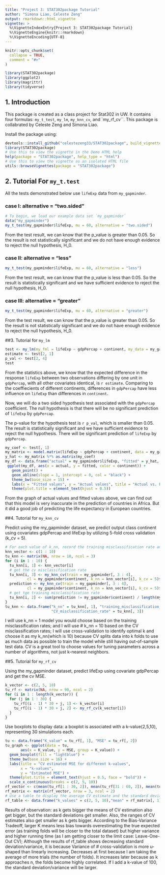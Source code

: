 ```yaml
---
title: "Project 3: STAT302package Tutorial"
author: "Simona Liao, Celeste Zeng"
output: rmarkdown::html_vignette
vignette: >
  %\VignetteIndexEntry{Project 3: STAT302package Tutorial}
  %\VignetteEngine{knitr::rmarkdown}
  %\VignetteEncoding{UTF-8}
---
```


```r
knitr::opts_chunk$set(
  collapse = TRUE,
  comment = "#>"
)
```

```r
library(STAT302package)
library(ggplot2)
library(magrittr)
library(tidyverse)
```
## 1. Introduction

This package is created as a class project for Stat302 in UW. It contains four formulas: `my_t_test`, `my_lm`, `my_knn_cv`, and `my_rf_cv``.
This package is collabrated by Celeste Zeng and Simona Liao.

Install the package using:
```r
devtools::install_github("celestezeng33/STAT302package", build_vignette = TRUE, build_opts = c())
library(STAT302package)
# Use this to view the vignette in the Demo HTML help
help(package = "STAT302package", help_type = "html")
# Use this to view the vignette as an isolated HTML file
utils::browseVignettes(package = "STAT302package")
```

## 2. Tutorial For `my_t.test`
All the tests demonstrated below use `lifeExp` data from `my_gapminder`.

### case I: alternative = "two.sided"
  \begin{align}
  H_0: \mu &= 60,\\
  H_a: \mu &\neq 60.
  \end{align}
```r
# To begin, we load our example data set `my_gapminder`
data("my_gapminder")
my_t_test(my_gapminder$lifeExp, mu = 60, alternative = "two.sided")
```
From the test result, we can know that the p_value is greater than 0.05. So the result is not statistically significant and we do not have enough evidence to reject the null hypothesis, H_0.

### case II: alternative = "less"
  \begin{align}
  H_0: \mu &= 60,\\
  H_a: \mu &< 60.
  \end{align}
```r
my_t_test(my_gapminder$lifeExp, mu = 60, alternative = "less")
```
From the test result, we can know that the p_value is less than 0.05. So the result is statistically significant and we have sufficient evidence to reject the null hypothesis, H_0.

### case III: alternative = "greater"
  \begin{align}
  H_0: \mu &= 60,\\
  H_a: \mu &> 60.
  \end{align}
```r
my_t_test(my_gapminder$lifeExp, mu = 60, alternative = "greater")
```
From the test result, we can know that the p_value is greater than 0.05. So the result is not statistically significant and we do not have enough evidence to reject the null hypothesis, H_0.

##3. Tutorial for `my_lm`
```r
test <- my_lm(my_fml = lifeExp ~ gdpPercap + continent, my_data = my_gapminder)
estimate <- test[2, 1]
p_val <- test[2, 4]
test
```
From the statistics above, we know that the expected difference in the response `lifeExp` between two observations differing by one unit in `gdpPercap`, with all other covariates identical, is `r estimate`. Comparing to the coeffiecients of different continents, differences in `gdpPercap` have less influence on `lifeExp` than differences in `continent`.

Now, we will do a two sided hypothesis test associated with the `gdpPercap` coefficient. The null hypothesis is that there will be no significant prediction of `lifeExp` by `gdpPercap`.

  \begin{align}
  H_0: \beta &= 0,\\
  H_a: \beta &\neq 0.
  \end{align}

The p-value for the hypothesis test is `r p_val`, which is smaller than 0.05. The result is statistically significant and we have sufficient evidence to reject the null hypothesis. There will be significant prediction of `lifeExp` by `gdpPercap`.
  
```r
my_coef <- test[, 1]
my_matrix <- model.matrix(lifeExp ~ gdpPercap + continent, data = my_gapminder)
y_hat <- my_matrix %*% as.matrix(my_coef)
my_df <- data.frame("actual" = my_gapminder$lifeExp, "fitted" = y_hat, "continent" = my_gapminder$continent)
 ggplot(my_df, aes(x = actual, y = fitted, color = continent)) +
   geom_point() +
   geom_abline(slope = 1, intercept = 0, col = "black") + 
   theme_bw(base_size = 15) +
   labs(x = "Fitted values", y = "Actual values", title = "Actual vs. Fitted") + 
   theme(plot.title = element_text(hjust = 0.5))
```

From the graph of actual values and fitted values above, we can find out that this model is very inaccurate in the prediction of countries in Africa. But it did a good job of predicting the life expectancy in European countries.

##4. Tutorial for `my_knn_cv` 

Predict using the my_gapminder dataset, we predict output class continent using covariates gdpPercap and lifeExp by utilizing 5-fold cross validation (k_cv = 5).
```r
# For each value of k_nn, record the training misclassification rate and the CV misclassification rate
knn_vector <- c(1 : 10)
tu_knn <- matrix(NA, nrow = 10, ncol = 3)
for (i in 1 : 10) {
  tu_knn[i, 1] <- knn_vector[i]
  # get the cv misclassification rate
  tu_knn[i, 3] <- my_knn_cv(train = my_gapminder[, 3 : 4], 
          cl = my_gapminder$continent, k_nn = knn_vector[i], k_cv = 5)$cv_err
  prediction <- my_knn_cv(train = my_gapminder[, 3 : 4], 
          cl = my_gapminder$continent, k_nn = knn_vector[i], k_cv = 5)$class
  # get tge training misclassification rate
  tu_knn[i, 2] <- sum(prediction != my_gapminder$continent) / length(my_gapminder$continent)
}
tu_knn <- data.frame("k_nn" = tu_knn[, 1], "training_misclassification_rate" = tu_knn[, 2], 
                     "CV_misclassification_rate" = tu_knn[, 3])
```
I will use k_nn = 1 model you would choose based on the training misclassification rates; and I will use # k_nn = 10 based on the CV misclassification rates; 
I will use cross-validation to identify optimal k and 
choose it as my k_nn(which is 10) because CV splits data into 
k folds to use as much data as possible to train the model while still having out-of-sample test data. 
CV is a great tool to choose values for tuning parameters across a number of algorithms, not just 
k-nearest neighbors.

##5. Tutorial for `my_rf_cv`

Using the my_gapminder dataset, predict lifeExp using covariate gdpPercap and get the cv MSE.
```r
k_vector <- c(2, 5, 10)
tu_rf <- matrix(NA, nrow = 90, ncol = 2)
for (i in 1 : length(k_vector)) {
  for (j in 1 : 30) {
    tu_rf[(i - 1) * 30 + j, 1] <- k_vector[i]
    tu_rf[(i - 1) * 30 + j, 2] <- my_rf_cv(k_vector[i])
  }
}
```

Use boxplots to display data: a boxplot is associated with a k-value(2,5,10),
representing 30 simulations each.
```r
tu <- data.frame("K_value" = tu_rf[, 1], "MSE" = tu_rf[, 2])
tu_graph <- ggplot(data = tu,
       aes(x = K_value, y = MSE, group = K_value)) +
  geom_boxplot(fill = "lightblue") +
  theme_bw(base_size = 16) +
  labs(title = "CV estimated MSE for different k-values",
       x = "k-values",
       y = "Estimated MSE") + 
  theme(plot.title = element_text(hjust = 0.5, face = "bold")) +
  scale_x_continuous(breaks = c(2, 5, 10)) 
rf_vector <- c(mean(tu_rf[1 : 30, 2]), mean(tu_rf[31 : 60, 2]), mean(tu_rf[61 : 90, 2]), sd(tu_rf[1 : 30, 2]), sd(tu_rf[31 : 60, 2]), sd(tu_rf[61 : 90, 2]))
rf_matrix <- matrix(rf_vector, nrow = 3, ncol = 2)
# Use a table to display the average CV estimate and the standard deviation of the CV estimates across k
rf_table <- data.frame("k_values" = c(2, 5, 10),"mean" = rf_matrix[, 1], "sd" = rf_matrix[, 2])
```
Results of observation: as k gets bigger the means of CV estimation also get bigger, but the standard 
deviations get smaller. Also, the ranges of CV estimates also get smaller as k gets bigger.
According to the Bias-Variance Tradeoff, larger K means less bias towards overestimating the true 
expected error (as training folds will be closer to the total dataset) but higher variance and higher 
running time (as I am getting closer to the limit case: Leave-One-Out CV);
Although the results of rf_table shows decreasing standard deviation/variance, it is because Variance of # cross-validation is more u-shaped than linearly increasing. Decreases at first because I am taking the 
average of more trials (the number of folds). It increases later because as k approaches n, the folds 
become highly correlated. If I add a k-value of 100, the standard deviation/variance will be larger.

